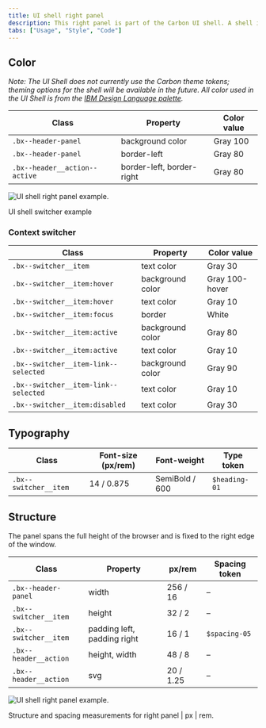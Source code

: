 ```yaml
---
title: UI shell right panel
description: This right panel is part of the Carbon UI shell. A shell is a collection of components shared by all products within a platform.
tabs: ["Usage", "Style", "Code"]
---
```


## Color

_Note: The UI Shell does not currently use the Carbon theme tokens; theming
options for the shell will be available in the future. All color used in the UI
Shell is from the
[IBM Design Language palette](https://www.ibm.com/design/language/elements/color#specifications)._

| Class                         | Property                  | Color value |
| ----------------------------- | ------------------------- | ----------- |
| `.bx--header-panel`           | background color          | Gray 100    |
| `.bx--header-panel`           | border-left               | Gray 80     |
| `.bx--header__action--active` | border-left, border-right | Gray 80     |

<Row>
<Column colLg={8}>

![UI shell right panel example.](images/right-panel-style-1.png)

<Caption>UI shell switcher example</Caption>

</Column>
</Row>

### Context switcher

| Class                                | Property         | Color value    |
| ------------------------------------ | ---------------- | -------------- |
| `.bx--switcher__item`                | text color       | Gray 30        |
| `.bx--switcher__item:hover`          | background color | Gray 100-hover |
| `.bx--switcher__item:hover`          | text color       | Gray 10        |
| `.bx--switcher__item:focus`          | border           | White          |
| `.bx--switcher__item:active`         | background color | Gray 80        |
| `.bx--switcher__item:active`         | text color       | Gray 10        |
| `.bx--switcher__item-link--selected` | background color | Gray 90        |
| `.bx--switcher__item-link--selected` | text color       | Gray 10        |
| `.bx--switcher__item:disabled`       | text color       | Gray 30        |

## Typography

| Class                 | Font-size (px/rem) | Font-weight    | Type token    |
| --------------------- | ------------------ | -------------- | ------------- |
| `.bx--switcher__item` | 14 / 0.875         | SemiBold / 600 | `$heading-01` |

## Structure

The panel spans the full height of the browser and is fixed to the right edge of
the window.

| Class                 | Property                    | px/rem    | Spacing token |
| --------------------- | --------------------------- | --------- | ------------- |
| `.bx--header-panel`   | width                       | 256 / 16  | –             |
| `.bx--switcher__item` | height                      | 32 / 2    | –             |
| `.bx--switcher__item` | padding left, padding right | 16 / 1    | `$spacing-05` |
| `.bx--header__action` | height, width               | 48 / 8    | –             |
| `.bx--header__action` | svg                         | 20 / 1.25 | –             |

![UI shell right panel example.](images/right-panel-style-2.png)

<Caption>
  Structure and spacing measurements for right panel | px | rem.
</Caption>
